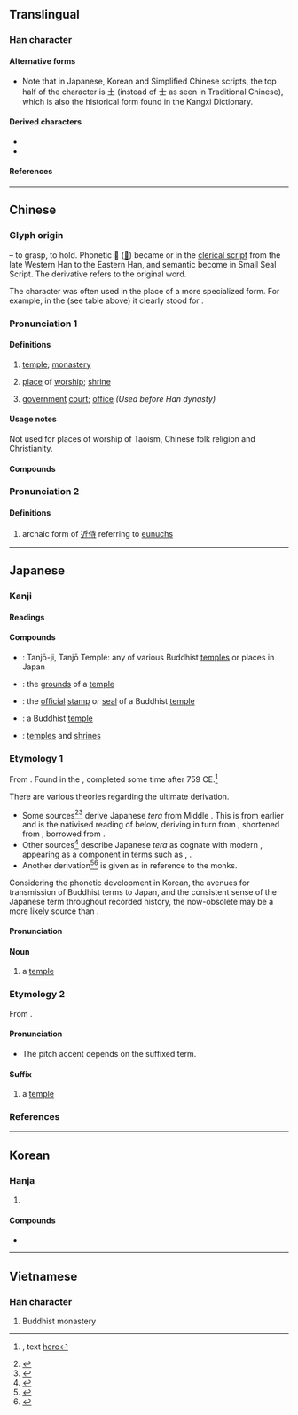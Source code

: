 {{character info}}
==Translingual==
{{stroke_order|strokes=6}}
{{CJKV-forms|寺|寺|寺|寺}}

===Han character===
{{Han char|rn=41|rad=寸|as=03|sn=6|four=40341|canj=GDI|ids=⿱土寸(GJKV),⿱士寸(HT)}}

====Alternative forms====
* Note that in Japanese, Korean and Simplified Chinese scripts, the top half of the character is 土 (instead of 士 as seen in Traditional Chinese), which is also the historical form found in the Kangxi Dictionary.

====Derived characters====
* {{l|mul|[[侍]], [[𠱾]], [[𭎒]], [[峙]], [[待]], [[持]], [[洔]], [[𮥂]], [[恃]], [[時]]([[时]]), [[㭙]], [[𭷅]], [[歭]], [[特]], [[畤]], [[𪿚]], [[秲]], [[𥩳]], [[𥹩]], [[𫊵]], [[𧠴]], [[𫸺]], [[詩]]([[诗]]), [[䝰]], [[跱]], [[𣊒]], [[𩶬]], [[𪀔]], [[鼭]], [[𫅌]], [[𪗺]]}}
* {{l|mul|[[邿]], [[𪰛]], [[𪧸]], [[䓁]], [[㫭]], [[等]], [[𫴶]], [[庤]], [[痔]], [[䦙]]}}

====References====
{{Han ref|kx=0293.330|dkj=07414|dj=0581.080|hdz=10503.110|uh=5BFA}}

----

==Chinese==
{{zh-forms}}

===Glyph origin===
{{Han etym}}
{{Han compound|之|又|t1=to go|t2=hand|ls=psc|c1=p|c2=s|alt1=𡳿}} – to grasp, to hold. Phonetic 𡳿 ([[之]]) became {{zh-l|*土}} or {{zh-l|*士}} in the [[clerical script]] from the late Western Han to the Eastern Han, and semantic {{zh-l|*又}} become {{zh-l|*寸}} in Small Seal Script. The derivative {{och-l|持}} refers to the original word.

The character was often used in the place of a more specialized form. For example, in the {{w|Chu Silk Manuscript}} (see table above) it clearly stood for {{och-l|時|gloss=season}}.

===Pronunciation 1===
{{zh-pron
|m=sì
|ma=y
|dg=сы3
|c=zi6,zi6-2
|h=pfs=sṳ
|md=sê
|mn=ml,jj,tw:sī/xm,zz,tw:sū/qz:sīr
|mn_note=sī - vernacular; sū/sīr - literary
|mn-t=ri7
|w=3zr
|mc=y
|oc=y
|cat=n
}}

====Definitions====
{{zh-hanzi}}

# {{lb|zh|Buddhism}} [[temple]]; [[monastery]]
#: {{zh-x|^白馬.^寺|{{w|White Horse Temple|White Horse '''Temple'''}}}}
#: {{zh-x|^少林寺|{{w|Shaolin Monastery|Shaolin '''Monastery'''}}}}
#: {{zh-x|^哲蚌寺|{{w|Drepung Monastery|Drepung '''Monastery'''}}}}
# [[place]] of [[worship]]; [[shrine]]
#: {{zh-x|清真寺|mosque}}
# [[government]] [[court]]; [[office]] ''(Used before Han dynasty)''

====Usage notes====
Not used for places of worship of Taoism, Chinese folk religion and Christianity.

====Compounds====
{{zh-der|清真寺|婦寺|碧雲寺|寺院|寺廟|佛寺|大理寺|少林寺|布達拉寺|光祿寺|寺庫|化度寺碑|寺人|慈恩寺|寒山寺|古寺|大相國寺|庵寺|地藏寺|大招寺|寺舍|寺卿|太常寺|普濟寺|法源寺|破山寺|禮拜寺|禪寺|知寺|普救寺|白馬寺|炳靈寺|法門寺|棘寺|監寺|龍山寺|金山寺|龍藏寺碑|雲林寺|鴻臚寺|麓山寺碑|西敏寺|蕭寺|閽寺|閹寺|都寺|貂寺|團山寺|南菊寺|章田寺|福田寺|寺坪|安福寺|寶月寺|花林寺|水月寺|左溪寺|門古寺|紅岩寺|顓褚寺}}

===Pronunciation 2===
{{zh-pron
|m=shì
|c=
|mc=
|oc=
|ma=
|cat=n
}}

====Definitions====
{{zh-hanzi}}

# archaic form of [[近侍]] referring to [[閹人|eunuchs]]

----

==Japanese==

===Kanji===
{{ja-kanji|grade=2|rs=寸03}}

====Readings====
{{ja-readings
|goon=じ
|kanon=し
|kun=てら-
}}

====Compounds====
{{der-top|Compounds}}
* {{ja-r|誕%生%寺|^たん%じょう%-じ}}: Tanjō-ji, Tanjō Temple: any of various Buddhist [[temple]]s or places in Japan
* {{ja-r|寺%域|じ%いき}}: the [[grounds]] of a [[temple]]
* {{ja-r|寺%印|じ%いん}}: the [[official]] [[stamp]] or [[seal]] of a Buddhist [[temple]]
* {{ja-r|寺%院|じ%いん}}: a Buddhist [[temple]]
* {{ja-r|寺%社|じ%しゃ}}: [[temple]]s and [[shrine]]s
{{der-bottom}}

===Etymology 1===
{{ja-kanjitab|yomi=k|てら}}

From {{inh|ja|ojp|sort=てら|-}}.  Found in the ''{{w|Man'yōshū}}'', completed some time after 759 CE.<ref>{{RQ:Manyoshu|16|3822}}, text [http://jti.lib.virginia.edu/japanese/manyoshu/Man16Yo.html#3822 here]</ref>

There are various theories regarding the ultimate derivation.
* Some sources<ref name="DJR">{{R:Daijirin}}</ref><ref name="DJS">{{R:Daijisen}}</ref> derive Japanese ''tera'' from Middle {{der|ja|ko|sort=てら|졀}}. This is from earlier {{m|ko|뎔||[[temple]]}} and is the nativised reading of {{ko-l|찰|刹|Buddhist temple}} below, deriving in turn from {{cog|ltc|-}} {{ltc-l|剎}}, shortened from {{ltc-l|剎多羅|[[Buddhist]] [[monastery]], [[temple]] or [[shrine]]}}, borrowed from {{cog|sa|क्षेत्र||[[land]], [[area]], [[domain]]}}.
* Other sources<ref name="KDJ">{{R:Kokugo Dai Jiten}}</ref> describe Japanese ''tera'' as cognate with modern {{cog|ko|-}} {{ko-l|찰|刹|temple}}, appearing as a component in terms such as {{ko-l|선찰|禪刹|Zen temple}}, {{ko-l|사찰|寺刹|Buddhist temple}}.
* Another derivation<ref name="DJS">{{R:Daijisen}}</ref><ref name="KDJ">{{R:Kokugo Dai Jiten}}</ref> is given as {{der|ja|pi|sort=てら|thera||[[elder]]s}} in reference to the monks.

Considering the phonetic development in Korean, the avenues for transmission of Buddhist terms to Japan, and the consistent {{m|en|temple}} sense of the Japanese term throughout recorded history, the now-obsolete {{cog|ko|뎔||temple}} may be a more likely source than {{cog|pi|thera||elders}}.

====Pronunciation====
{{ja-pron|yomi=k|てら|acc=2|acc_ref=DJR,NHK,SMK5|acc2=0|acc2_ref=DJR}}

====Noun====
{{ja-noun|てら|count=軒}}

# {{lb|ja|sort=てら|chiefly|_|Buddhist}} a [[temple]]

===Etymology 2===
{{ja-kanjitab|yomi=o|じ}}

From {{der|ja|ltc|sort=し'|-}} {{ltc-l|寺}}.

====Pronunciation====
{{ja-pron|yomi=goon|じ}}
* The pitch accent depends on the suffixed term.

====Suffix====
{{ja-pos|suffix|じ}}

# {{lb|ja|sort=てら|chiefly|_|Buddhist}} a [[temple]]

===References===
<references/>

----

==Korean==

===Hanja===
{{ko-hanja|절|사}}

# {{hanja form of|사|[[temple]]}}

====Compounds====
* {{l|ko|sc=Kore|寺刹|tr=[[사찰]], sachal}}

----

==Vietnamese==

===Han character===
{{vi-readings|reading=tự, chùa}}

# Buddhist monastery